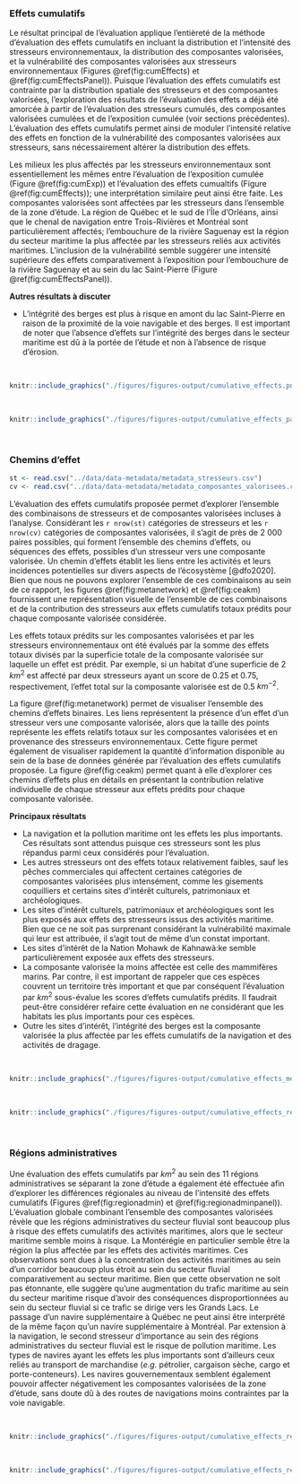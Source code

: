 ### Effets cumulatifs

Le résultat principal de l'évaluation applique l'entièreté de la méthode d'évaluation des effets cumulatifs en incluant la distribution et l'intensité des stresseurs environnementaux, la distribution des composantes valorisées, et la vulnérabilité des composantes valorisées aux stresseurs environnementaux (Figures \@ref(fig:cumEffects) et \@ref(fig:cumEffectsPanel)). Puisque l'évaluation des effets cumulatifs est contrainte par la distribution spatiale des stresseurs et des composantes valorisées, l'exploration des résultats de l'évaluation des effets a déjà été amorcée à partir de l'évaluation des stresseurs cumulés, des composantes valorisées cumulées et de l'exposition cumulée (voir sections précédentes). L'évaluation des effets cumulatifs permet ainsi de moduler l'intensité relative des effets en fonction de la vulnérabilité des composantes valorisées aux stresseurs, sans nécessairement altérer la distribution des effets.

Les milieux les plus affectés par les stresseurs environnementaux sont essentiellement les mêmes entre l'évaluation de l'exposition cumulée (Figure \@ref(fig:cumExp)) et l'évaluation des effets cumualtifs (Figure \@ref(fig:cumEffects)); une interprétation similaire peut ainsi être faite. Les composantes valorisées sont affectées par les stresseurs dans l'ensemble de la zone d'étude. La région de Québec et le sud de l'Île d'Orléans, ainsi que le chenal de navigation entre Trois-Rivières et Montréal sont particulièrement affectés; l'embouchure de la rivière Saguenay est la région du secteur maritime la plus affectée par les stresseurs reliés aux activités maritimes. L'inclusion de la vulnérabilité semble suggérer une intensité supérieure des effets comparativement à l'exposition pour l'embouchure de la rivière Saguenay et au sein du lac Saint-Pierre (Figure \@ref(fig:cumEffectsPanel)).

**Autres résultats à discuter**

- L'intégrité des berges est plus à risque en amont du lac Saint-Pierre en raison de la proximité de la voie navigable et des berges. Il est important de noter que l'absence d'effets sur l'intégrité des berges dans le secteur maritime est dû à la portée de l'étude et non à l'absence de risque d'érosion.

<br/>

```r
knitr::include_graphics("./figures/figures-output/cumulative_effects.png")
```

<br/>

```r
knitr::include_graphics("./figures/figures-output/cumulative_effects_panel.png")
```

<br/>

### Chemins d'effet

```r
st <- read.csv("../data/data-metadata/metadata_stresseurs.csv")
cv <- read.csv("../data/data-metadata/metadata_composantes_valorisees.csv")
```

L'évaluation des effets cumulatifs proposée permet d'explorer l'ensemble des combinaisons de stresseurs et de composantes valorisées incluses à l'analyse. Considérant les `r nrow(st)` catégories de stresseurs et les `r nrow(cv)` catégories de composantes valorisées, il s'agit de près de 2 000 paires possibles, qui forment l'ensemble des chemins d'effets, ou séquences des effets, possibles d'un stresseur vers une composante valorisée. Un chemin d'effets établit les liens entre les activités et leurs incidences potentielles sur divers aspects de l’écosystème [@dfo2020]. Bien que nous ne pouvons explorer l'ensemble de ces combinaisons au sein de ce rapport, les figures \@ref(fig:metanetwork) et \@ref(fig:ceakm) fournissent une représentation visuelle de l'ensemble de ces combinaisons et de la contribution des stresseurs aux effets cumulatifs totaux prédits pour chaque composante valorisée considérée.

Les effets totaux prédits sur les composantes valorisées et par les stresseurs environnementaux ont été évalués par la somme des effets totaux divisés par la superficie totale de la composante valorisée sur laquelle un effet est prédit. Par exemple, si un habitat d'une superficie de 2 $km^2$ est affecté par deux stresseurs ayant un score de 0.25 et 0.75, respectivement, l'effet total sur la composante valorisée est de 0.5 $km^{-2}$.

La figure \@ref(fig:metanetwork) permet de visualiser l'ensemble des chemins d'effets binaires. Les liens représentent la présence d'un effet d'un stresseur vers une composante valorisée, alors que la taille des points représente les effets relatifs totaux sur les composantes valorisées et en provenance des stresseurs environnementaux. Cette figure permet également de visualiser rapidement la quantité d'information disponible au sein de la base de données générée par l'évaluation des effets cumulatifs proposée. La figure \@ref(fig:ceakm) permet quant à elle d'explorer ces chemins d'effets plus en détails en présentant la contribution relative individuelle de chaque stresseur aux effets prédits pour chaque composante valorisée.

**Principaux résultats**

- La navigation et la pollution maritime ont les effets les plus importants. Ces résultats sont attendus puisque ces stresseurs sont les plus répandus parmi ceux considérés pour l'évaluation.
- Les autres stresseurs ont des effets totaux relativement faibles, sauf les pêches commerciales qui affectent certaines catégories de composantes valorisées plus intensément, comme les gisements coquilliers et certains sites d'intérêt culturels, patrimoniaux et archéologiques.
- Les sites d'intérêt culturels, patrimoniaux et archéologiques sont les plus exposés aux effets des stresseurs issus des activités maritime. Bien que ce ne soit pas surprenant considérant la vulnérabilité maximale qui leur est attribuée, il s'agit tout de même d'un constat important.
- Les sites d'intérêt de la Nation Mohawk de Kahnawà:ke semble particulièrement exposée aux effets des stresseurs.
- La composante valorisée la moins affectée est celle des mammifères marins. Par contre, il est important de rappeler que ces espèces couvrent un territoire très important et que par conséquent l'évaluation par $km^2$ sous-évalue les scores d'effets cumulatifs prédits. Il faudrait peut-être considérer refaire cette évaluation en ne considérant que les habitats les plus importants pour ces espèces.
- Outre les sites d'intérêt, l'intégrité des berges est la composante valorisée la plus affectée par les effets cumulatifs de la navigation et des activités de dragage.


<br/>

```r
knitr::include_graphics("./figures/figures-output/cumulative_effects_metanetwork.png")
```

<br/>

```r
knitr::include_graphics("./figures/figures-output/cumulative_effects_regional_contribution.png")
```

<br/>


### Régions administratives

Une évaluation des effets cumulatifs par $km^2$ au sein des 11 régions administratives se séparant la zone d'étude a également été effectuée afin d'explorer les différences régionales au niveau de l'intensité des effets cumulatifs (Figures \@ref(fig:regionadmin) et \@ref(fig:regionadminpanel)). L'évaluation globale combinant l'ensemble des composantes valorisées révèle que les régions administratives du secteur fluvial sont beaucoup plus à risque des effets cumulatifs des activités maritimes, alors que le secteur maritime semble moins à risque. La Montérégie en particulier semble être la région la plus affectée par les effets des activités maritimes. Ces observations sont dues à la concentration des activités maritimes au sein d'un corridor beaucoup plus étroit au sein du secteur fluvial comparativement au secteur maritime. Bien que cette observation ne soit pas étonnante, elle suggère qu'une augmentation du trafic maritime au sein du secteur maritime risque d'avoir des conséquences disproportionnées au sein du secteur fluvial si ce trafic se dirige vers les Grands Lacs. Le passage d'un navire supplémentaire à Québec ne peut ainsi être interprété de la même façon qu'un navire supplémentaire à Montréal. Par extension à la navigation, le second stresseur d'importance au sein des régions administratives du secteur fluvial est le risque de pollution maritime. Les types de navires ayant les effets les plus importants sont d'ailleurs ceux reliés au transport de marchandise (*e.g.* pétrolier, cargaison sèche, cargo et porte-conteneurs). Les navires gouvernementaux semblent également pouvoir affecter négativement les composantes valorisées de la zone d'étude, sans doute dû à des routes de navigations moins contraintes par la voie navigable.




<br/>

```r
knitr::include_graphics("./figures/figures-output/cumulative_effects_region_cea.png")
```

<br/>

```r
knitr::include_graphics("./figures/figures-output/cumulative_effects_region_cea_panel.png")
```

<br/>
